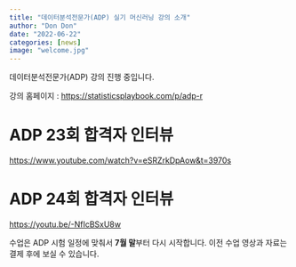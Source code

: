 ```yaml
---
title: "데이터분석전문가(ADP) 실기 머신러닝 강의 소개"
author: "Don Don"
date: "2022-06-22"
categories: [news]
image: "welcome.jpg"
---
```


데이터분석전문가(ADP) 강의 진행 중입니다. 

강의 홈페이지 : <https://statisticsplaybook.com/p/adp-r>

# ADP 23회 합격자 인터뷰

<https://www.youtube.com/watch?v=eSRZrkDpAow&t=3970s>

# ADP 24회 합격자 인터뷰 

<https://youtu.be/-NfIcBSxU8w>

수업은 ADP 시험 일정에 맞춰서 **7월 말**부터 다시 시작합니다. 이전 수업 영상과 자료는 결제 후에 보실 수 있습니다. 
